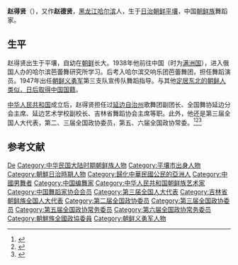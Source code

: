 '''赵得贤'''（{{bd|1912年||2002年}}），又作'''赵德贤'''，[[黑龙江|黑龙江]][[哈尔滨|哈尔滨]]人，生于[[日治朝鲜|日治朝鲜]][[平壤|平壤]]，中国[[朝鲜族|朝鲜族]]舞蹈家。

== 生平 ==
赵得贤出生于平壤，自幼在[[朝鲜|朝鲜]]长大。1938年他前往中国（时为[[满洲国|满洲国]]），进入俄国人办的哈尔滨芭蕾舞研究所学习。后考入哈尔滨交响乐团芭蕾舞团，担任舞蹈演员。1947年出任[[朝鲜义勇军|朝鲜义勇军]]第三支队宣传队舞蹈指导。与其他[[中國朝鮮族#第二次国共内战时期（1946-1949年）|定居东北的朝鲜人类似，日后取得中国国籍]]。

[[中华人民共和国|中华人民共和国]]成立后，赵得贤担任过[[延边自治州|延边自治州]]歌舞团副团长、全国舞协延边分会主席、延边艺术学校副校长、吉林省舞蹈协会主席等职。此外，他还是第三届全国人大代表，第二、三届全国政协委员，第五、六届全国政协常委。<ref>{{cite web|url=http://www.huaxia.com/lasd/hxrwk/ddrw/dl/2003/12/502287.html|title=赵得贤|work=华夏经纬网|access-date=2015-02-05|archive-date=2015-09-24|archive-url=https://web.archive.org/web/20150924031847/http://www.huaxia.com/lasd/hxrwk/ddrw/dl/2003/12/502287.html|dead-url=no}}</ref><ref>{{cite book|title=《中国人民政协辞典》|publisher=中共中央党校出版社|year=1990}}</ref><ref>{{cite book|title=《中国舞蹈》|author=石门|publisher=[[远方出版社|远方出版社]]|year=2005}}</ref>

== 参考文献 ==
{{reflist}}

{{中华全国舞蹈工作者协会第一届全国委员会}}
{{中国舞蹈艺术研究会第二届理事会}}
{{中国舞蹈家协会第四届理事会}}
{{中国文学艺术界联合会第二届全国委员会}}
{{中国文学艺术界联合会第三届全国委员会}}
{{中国文学艺术界联合会第四届全国委员会}}

{{Authority control}}
{{DEFAULTSORT:Zhao赵}}
[[Category:赵姓|De]]
[[Category:中华民国大陆时期朝鲜族人物|Category:中华民国大陆时期朝鲜族人物]]
[[Category:平壤市出身人物|Category:平壤市出身人物]]
[[Category:朝鮮日治時期人物|Category:朝鮮日治時期人物]]
[[Category:歸化中華民國公民的亞洲人|Category:歸化中華民國公民的亞洲人]]
[[Category:中國男舞者|Category:中國男舞者]]
[[Category:中国编舞家|Category:中国编舞家]]
[[Category:中华人民共和国朝鲜族艺术家|Category:中华人民共和国朝鲜族艺术家]]
[[Category:中国舞蹈家协会会员|Category:中国舞蹈家协会会员]]
[[Category:第三届全国人大代表|Category:第三届全国人大代表]]
[[Category:吉林省朝鲜族全国人大代表|Category:吉林省朝鲜族全国人大代表]]
[[Category:第二届全国政协委员|Category:第二届全国政协委员]]
[[Category:第三届全国政协委员|Category:第三届全国政协委员]]
[[Category:第五届全国政协常务委员|Category:第五届全国政协常务委员]]
[[Category:第六届全国政协常务委员|Category:第六届全国政协常务委员]]
[[Category:朝鮮族全國政協委員|Category:朝鮮族全國政協委員]]
[[Category:朝鲜义勇军人物|Category:朝鲜义勇军人物]]
